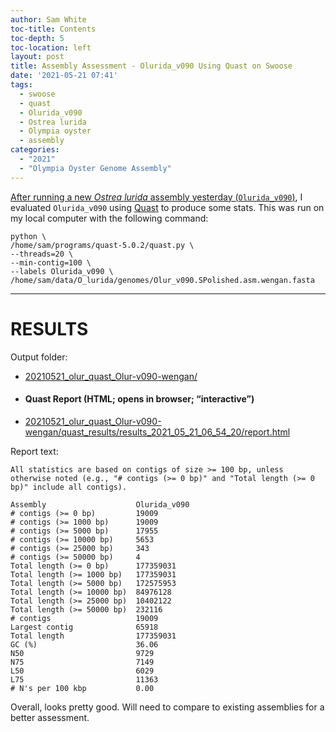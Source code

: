 ```yaml
---
author: Sam White
toc-title: Contents
toc-depth: 5
toc-location: left
layout: post
title: Assembly Assessment - Olurida_v090 Using Quast on Swoose
date: '2021-05-21 07:41'
tags: 
  - swoose
  - quast
  - Olurida_v090
  - Ostrea lurida
  - Olympia oyster
  - assembly
categories: 
  - "2021"
  - "Olympia Oyster Genome Assembly"
---
```

[After running a new _Ostrea lurida_ assembly yesterday (`Olurida_v090`)](https://robertslab.github.io/sams-notebook/posts/2021/2021-05-20-Genome-Assembly---Olurida_v090-with-BGI-Illumina-and-PacBio-Hybrid-Using-Wengan-on-Mox/), I evaluated `Olurida_v090` using [Quast](http://quast.sourceforge.net/quast) to produce some stats. This was run on my local computer with the following command:

```shell
python \
/home/sam/programs/quast-5.0.2/quast.py \
--threads=20 \
--min-contig=100 \
--labels Olurida_v090 \
/home/sam/data/O_lurida/genomes/Olur_v090.SPolished.asm.wengan.fasta
```

---

# RESULTS

Output folder:

- [20210521_olur_quast_Olur-v090-wengan/](https://gannet.fish.washington.edu/Atumefaciens/20210521_olur_quast_Olur-v090-wengan/)

- #### Quast Report (HTML; opens in browser; "interactive")

- [20210521_olur_quast_Olur-v090-wengan/quast_results/results_2021_05_21_06_54_20/report.html](https://gannet.fish.washington.edu/Atumefaciens/20210521_olur_quast_Olur-v090-wengan/quast_results/results_2021_05_21_06_54_20/report.html)


Report text:

```
All statistics are based on contigs of size >= 100 bp, unless otherwise noted (e.g., "# contigs (>= 0 bp)" and "Total length (>= 0 bp)" include all contigs).

Assembly                    Olurida_v090
# contigs (>= 0 bp)         19009       
# contigs (>= 1000 bp)      19009       
# contigs (>= 5000 bp)      17955       
# contigs (>= 10000 bp)     5653        
# contigs (>= 25000 bp)     343         
# contigs (>= 50000 bp)     4           
Total length (>= 0 bp)      177359031   
Total length (>= 1000 bp)   177359031   
Total length (>= 5000 bp)   172575953   
Total length (>= 10000 bp)  84976128    
Total length (>= 25000 bp)  10402122    
Total length (>= 50000 bp)  232116      
# contigs                   19009       
Largest contig              65918       
Total length                177359031   
GC (%)                      36.06       
N50                         9729        
N75                         7149        
L50                         6029        
L75                         11363       
# N's per 100 kbp           0.00  
```

Overall, looks pretty good. Will need to compare to existing assemblies for a better assessment.
